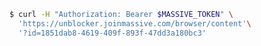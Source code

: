 ```bash
$ curl -H "Authorization: Bearer $MASSIVE_TOKEN" \
  'https://unblocker.joinmassive.com/browser/content'\
  '?id=1851dab8-4619-409f-893f-47dd3a180bc3'
```
